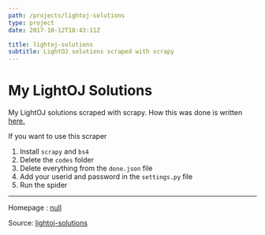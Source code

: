 ```yaml
---
path: /projects/lightoj-solutions
type: project
date: 2017-10-12T18:43:11Z

title: lightoj-solutions
subtitle: LightOJ solutions scraped with scrapy
---
```

# My LightOJ Solutions
My LightOJ solutions scraped with scrapy. How this was done is written [here.](https://sjsakib.github.io/2017/scraping-lightoj/)

If you want to use this scraper

1. Install `scrapy` and `bs4`
2. Delete the `codes` folder
3. Delete everything from the `done.json` file
4. Add your userid and password in the `settings.py` file
5. Run the spider


---
Homepage : [null](null)

Source: [lightoj-solutions](https://github.com/sjsakib/lightoj-solutions)
